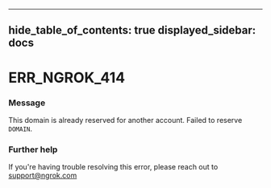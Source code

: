 

---
hide_table_of_contents: true
displayed_sidebar: docs
---


# ERR_NGROK_414

### Message
This domain is already reserved for another account. Failed to reserve `DOMAIN`.

<ErrorDetails error="err_ngrok_414" />



### Further help
If you're having trouble resolving this error, please reach out to [support@ngrok.com](mailto:support@ngrok.com?subject=Help%20with%20ERR_NGROK_414)

